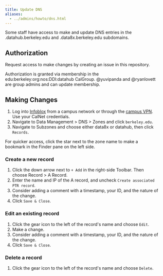 ```yaml
---
title: Update DNS
aliases:
  - ../admins/howto/dns.html
---
```


Some staff have access to make and update DNS entries in the
.datahub.berkeley.edu and .data8x.berkeley.edu subdomains.

## Authorization

Request access to make changes by creating an issue in this repository.

Authorization is granted via membership in the
edu:berkeley:org:nos:DDI:datahub CalGroup. \@yuvipanda and \@ryanlovett
are group admins and can update membership.

## Making Changes

1.  Log into [Infoblox](https://infoblox.net.berkeley.edu) from a campus
    network or through the [campus
    VPN](https://software.berkeley.edu/cisco-vpn). Use your CalNet
    credentials.
2.  Navigate to Data Management \> DNS \> Zones and click
    `berkeley.edu`.
3.  Navigate to Subzones and choose either data8x or datahub, then click
    `Records`.

:::{tip}
For quicker access, click the star next to the zone name to make a bookmark in the Finder pane on the left side.
:::

### Create a new record

1.  Click the down arrow next to `+ Add` in the right-side Toolbar. Then
    choose Record \> A Record.
2.  Enter the name and IP of the A record, and uncheck
    `Create associated PTR record`.
3.  Consider adding a comment with a timestamp, your ID, and the nature
    of the change.
4.  Click `Save & Close`.

### Edit an existing record

1.  Click the gear icon to the left of the record\'s name and choose
    `Edit`.
2.  Make a change.
3.  Consider adding a comment with a timestamp, your ID, and the nature
    of the change.
4.  Click `Save & Close`.

### Delete a record

1.  Click the gear icon to the left of the record\'s name and choose
    `Delete`.
